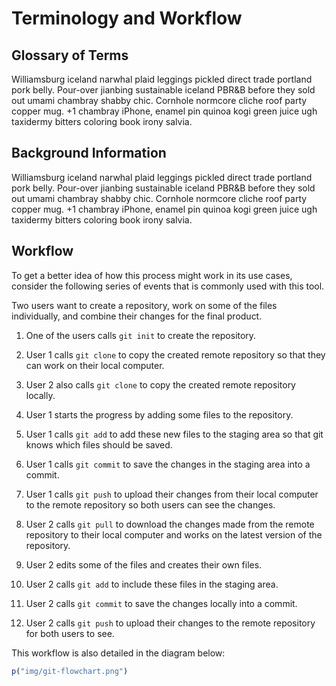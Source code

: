 # Terminology and Workflow {-}

## Glossary of Terms {-}


Williamsburg iceland narwhal plaid leggings pickled direct trade portland pork belly. Pour-over jianbing sustainable iceland PBR&B before they sold out umami chambray shabby chic. Cornhole normcore cliche roof party copper mug. +1 chambray iPhone, enamel pin quinoa kogi green juice ugh taxidermy bitters coloring book irony salvia.

## Background Information {-}

Williamsburg iceland narwhal plaid leggings pickled direct trade portland pork belly. Pour-over jianbing sustainable iceland PBR&B before they sold out umami chambray shabby chic. Cornhole normcore cliche roof party copper mug. +1 chambray iPhone, enamel pin quinoa kogi green juice ugh taxidermy bitters coloring book irony salvia.

## Workflow {-}

To get a better idea of how this process might work in its use cases, consider the following series of events that is commonly used with this tool.

Two users want to create a repository, work on some of the files individually, and combine their changes for the final product. 


(1) One of the users calls `git init` to create the repository.

(2) User 1 calls `git clone` to copy the created remote repository so that they can work on their local computer.

(3) User 2 also calls `git clone` to copy the created remote repository locally.

(4) User 1 starts the progress by adding some files to the repository.

(5) User 1 calls `git add` to add these new files to the staging area so that git knows which files should be saved.

(6) User 1 calls `git commit` to save the changes in the staging area into a commit.

(7) User 1 calls `git push` to upload their changes from their local computer to the remote repository so both users can see the changes.

(8) User 2 calls `git pull` to download the changes made from the remote repository to their local computer and works on the latest version of the repository.

(9) User 2 edits some of the files and creates their own files.

(10) User 2 calls `git add` to include these files in the staging area.

(11) User 2 calls `git commit` to save the changes locally into a commit.

(12) User 2 calls `git push` to upload their changes to the remote repository for both users to see.


This workflow is also detailed in the diagram below:


```r
p("img/git-flowchart.png")
```

